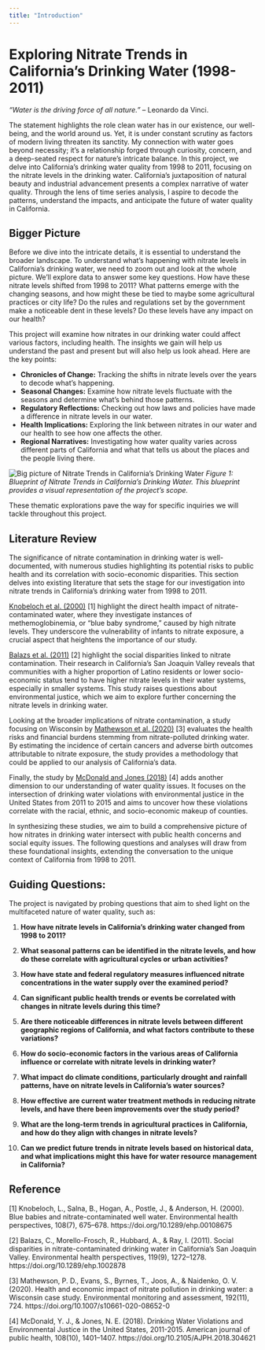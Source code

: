 ```yaml
---
title: "Introduction"
---
```


# **Exploring Nitrate Trends in California's Drinking Water (1998-2011)**


*"Water is the driving force of all nature."* – Leonardo da Vinci. 

The statement highlights the role clean water has in our existence, our well-being, and the world around us. Yet, it is under constant scrutiny as factors of modern living threaten its sanctity. My connection with water goes beyond necessity; it’s a relationship forged through curiosity, concern, and a deep-seated respect for nature’s intricate balance. In this project, we delve into California’s drinking water quality from 1998 to 2011, focusing on the nitrate levels in the drinking water. California’s juxtaposition of natural beauty and industrial advancement presents a complex narrative of water quality. Through the lens of time series analysis, I aspire to decode the patterns, understand the impacts, and anticipate the future of water quality in California.

## **Bigger Picture**

Before we dive into the intricate details, it is essential to understand the broader landscape. To understand what’s happening with nitrate levels in California’s drinking water, we need to zoom out and look at the whole picture. We’ll explore data to answer some key questions. How have these nitrate levels shifted from 1998 to 2011? What patterns emerge with the changing seasons, and how might these be tied to maybe some agricultural practices or city life? Do the rules and regulations set by the government make a noticeable dent in these levels? Do these levels have any impact on our health?

This project will examine how nitrates in our drinking water could affect various factors, including health. The insights we gain will help us understand the past and present but will also help us look ahead. Here are the key points:

* **Chronicles of Change:** Tracking the shifts in nitrate levels over the years to decode what's happening.
* **Seasonal Changes:** Examine how nitrate levels fluctuate with the seasons and determine what’s behind those patterns.
* **Regulatory Reflections:** Checking out how laws and policies have made a difference in nitrate levels in our water.
* **Health Implications:** Exploring the link between nitrates in our water and our health to see how one affects the other.
* **Regional Narratives:** Investigating how water quality varies across different parts of California and what that tells us about the places and the people living there.



![Big picture of Nitrate Trends in California's Drinking Water](Bigger_Picture.png)
*Figure 1: Blueprint of Nitrate Trends in California's Drinking Water. This blueprint provides a visual representation of the project's scope.*


These thematic explorations pave the way for specific inquiries we will tackle throughout this project.


## **Literature Review**

The significance of nitrate contamination in drinking water is well-documented, with numerous studies highlighting its potential risks to public health and its correlation with socio-economic disparities. This section delves into existing literature that sets the stage for our investigation into nitrate trends in California’s drinking water from 1998 to 2011.

[Knobeloch et al. (2000)](https://www.ncbi.nlm.nih.gov/pmc/articles/PMC1638204/) [1] highlight the direct health impact of nitrate-contaminated water, where they investigate instances of methemoglobinemia, or “blue baby syndrome,” caused by high nitrate levels. They underscore the vulnerability of infants to nitrate exposure, a crucial aspect that heightens the importance of our study.

[Balazs et al. (2011)](https://pubmed.ncbi.nlm.nih.gov/21642046/) [2] highlight the social disparities linked to nitrate contamination. Their research in California’s San Joaquin Valley reveals that communities with a higher proportion of Latino residents or lower socio-economic status tend to have higher nitrate levels in their water systems, especially in smaller systems. This study raises questions about environmental justice, which we aim to explore further concerning the nitrate levels in drinking water.

Looking at the broader implications of nitrate contamination, a study focusing on Wisconsin by [Mathewson et al. (2020)](https://pubmed.ncbi.nlm.nih.gov/33095309/) [3] evaluates the health risks and financial burdens stemming from nitrate-polluted drinking water. By estimating the incidence of certain cancers and adverse birth outcomes attributable to nitrate exposure, the study provides a methodology that could be applied to our analysis of California’s data.

Finally, the study by [McDonald and Jones (2018)](https://pubmed.ncbi.nlm.nih.gov/30138072/) [4] adds another dimension to our understanding of water quality issues. It focuses on the intersection of drinking water violations with environmental justice in the United States from 2011 to 2015 and aims to uncover how these violations correlate with the racial, ethnic, and socio-economic makeup of counties.

In synthesizing these studies, we aim to build a comprehensive picture of how nitrates in drinking water intersect with public health concerns and social equity issues. The following questions and analyses will draw from these foundational insights, extending the conversation to the unique context of California from 1998 to 2011.


## **Guiding Questions:**

The project is navigated by probing questions that aim to shed light on the multifaceted nature of water quality, such as:

1. **How have nitrate levels in California’s drinking water changed from 1998 to 2011?**

2. **What seasonal patterns can be identified in the nitrate levels, and how do these correlate with agricultural cycles or urban activities?**

3. **How have state and federal regulatory measures influenced nitrate concentrations in the water supply over the examined period?**

4. **Can significant public health trends or events be correlated with changes in nitrate levels during this time?**

5. **Are there noticeable differences in nitrate levels between different geographic regions of California, and what factors contribute to these variations?**

6. **How do socio-economic factors in the various areas of California influence or correlate with nitrate levels in drinking water?**

7. **What impact do climate conditions, particularly drought and rainfall patterns, have on nitrate levels in California’s water sources?**

8. **How effective are current water treatment methods in reducing nitrate levels, and have there been improvements over the study period?**

9. **What are the long-term trends in agricultural practices in California, and how do they align with changes in nitrate levels?**

10. **Can we predict future trends in nitrate levels based on historical data, and what implications might this have for water resource management in California?**



## **Reference**


[1]   Knobeloch, L., Salna, B., Hogan, A., Postle, J., & Anderson, H. (2000). Blue babies and nitrate-contaminated well water. Environmental health perspectives, 108(7), 675–678.          https://doi.org/10.1289/ehp.00108675

[2]   Balazs, C., Morello-Frosch, R., Hubbard, A., & Ray, I. (2011). Social disparities in nitrate-contaminated drinking water in California's San Joaquin Valley. Environmental health perspectives, 119(9), 1272–1278. https://doi.org/10.1289/ehp.1002878

[3]   Mathewson, P. D., Evans, S., Byrnes, T., Joos, A., & Naidenko, O. V. (2020). Health and economic impact of nitrate pollution in drinking water: a Wisconsin case study. Environmental monitoring and assessment, 192(11), 724. https://doi.org/10.1007/s10661-020-08652-0

[4]   McDonald, Y. J., & Jones, N. E. (2018). Drinking Water Violations and Environmental Justice in the United States, 2011-2015. American journal of public health, 108(10), 1401–1407. https://doi.org/10.2105/AJPH.2018.304621
